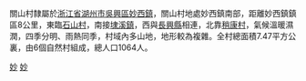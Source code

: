 {{notability unreferenced|time=2010-07-24T13:58:23+00:00}}
{{unreferenced|time=2010-07-24T13:58:23+00:00}}
關山村隸屬於[[浙江省|浙江省]][[湖州市|湖州市]][[吳興區|吳興區]][[妙西鎮|妙西鎮]]，關山村地處妙西鎮南部，距離妙西鎮鎮區8公里，東臨[[石山村|石山村]]，南接[[埭溪鎮|埭溪鎮]]，西與[[長興縣|長興縣]]相連，北靠[[稍康村|稍康村]]，氣候溫暖濕潤，四季分明、雨熱同季，村域內多山地，地形較為複雜。全村總面積7.47平方公裏，由6個自然村組成，總人口1064人。

[[Category:吳興區|妙]]
[[Category:湖州市行政村|妙]]